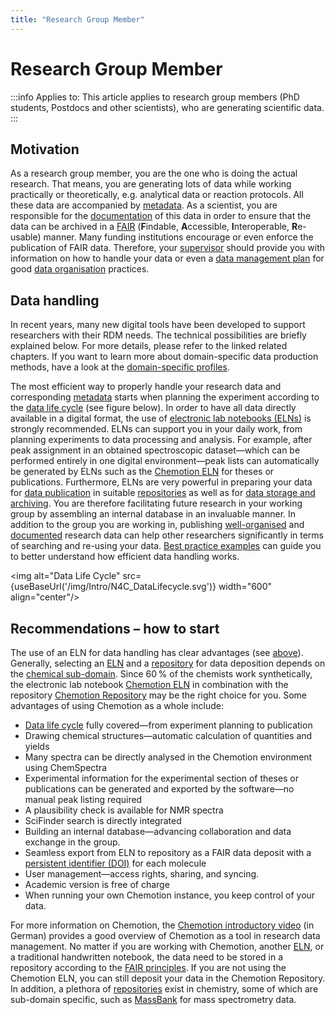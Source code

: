 ```yaml
---
title: "Research Group Member"
---
```


# Research Group Member


:::info Applies to:
This article applies to research group members (PhD students, Postdocs and other scientists), who are generating scientific data.
:::

## Motivation

As a research group member, you are the one who is doing the actual research. That means, you are generating lots of data while working practically or theoretically, e.g. analytical data or reaction protocols. All these data are accompanied by [metadata](../40_topics/30_metadata.mdx). As a scientist, you are responsible for the [documentation](../30_data/40_data_documentation.mdx) of this data in order to ensure that the data can be archived in a [FAIR](../40_topics/01_fair.mdx) (**F**indable, **A**ccessible, **I**nteroperable, **R**e-usable) manner. Many funding institutions encourage or even enforce the publication of FAIR data. Therefore, your [supervisor](10_research_group_leader.mdx) should provide you with information on how to handle your data or even a [data management plan](../30_data/10_dmp.mdx) for good [data organisation](../30_data/30_data_organisation.mdx) practices.

## Data handling

In recent years, many new digital tools have been developed to support researchers with their RDM needs. The technical possibilities are briefly explained below. For more details, please refer to the linked related chapters. If you want to learn more about domain-specific data production methods, have a look at the [domain-specific profiles](../10_domains/00_guide.mdx).

The most efficient way to properly handle your research data and corresponding [metadata](../40_topics/30_metadata.mdx) starts when planning the experiment according to the [data life cycle](../40_topics/110_data_life_cycle.mdx) (see figure below). In order to have all data directly available in a digital format, the use of [electronic lab notebooks (ELNs)](../40_topics/10_eln.mdx) is strongly recommended. ELNs can support you in your daily work, from planning experiments to data processing and analysis. For example, after peak assignment in an obtained spectroscopic dataset—which can be performed entirely in one digital environment—peak lists can automatically be generated by ELNs such as the [Chemotion ELN](https://eln.chemotion.net/home) for theses or publications. Furthermore, ELNs are very powerful in preparing your data for [data publication](../30_data/60_data_publication.mdx) in suitable [repositories](../40_topics/20_repositories.mdx) as well as for [data storage and archiving](../30_data/50_data_storage.mdx). You are therefore facilitating future research in your working group by assembling an internal database in an invaluable manner. In addition to the group you are working in, publishing [well-organised](../30_data/30_data_organisation.mdx) and [documented](../30_data/40_data_documentation.mdx) research data can help other researchers significantly in terms of searching and re-using your data. [Best practice examples](../40_topics/60_best_practice.mdx) can guide you to better understand how efficient data handling works.

<img alt="Data Life Cycle" src={useBaseUrl('/img/Intro/N4C_DataLifecycle.svg')} width="600" align="center"/>

## Recommendations – how to start

The use of an ELN for data handling has clear advantages (see [above](#data-handling)). Generally, selecting an [ELN](../40_topics/10_eln.mdx) and a [repository](../40_topics/20_repositories.mdx) for data deposition depends on the [chemical sub-domain](../10_domains/00_guide.mdx). Since 60 % of the chemists work synthetically, the electronic lab notebook [Chemotion ELN](https://www.chemotion.net/chemotionsaurus/) in combination with the repository [Chemotion Repository](https://www.chemotion-repository.net/welcome) may be the right choice for you. Some advantages of using Chemotion as a whole include:

- [Data life cycle](../40_topics/110_data_life_cycle.mdx) fully covered—from experiment planning to publication
- Drawing chemical structures—automatic calculation of quantities and yields
- Many spectra can be directly analysed in the Chemotion environment using ChemSpectra
- Experimental information for the experimental section of theses or publications can be generated and exported by the software—no manual peak listing required
- A plausibility check is available for NMR spectra
- SciFinder search is directly integrated
- Building an internal database—advancing collaboration and data exchange in the group.
- Seamless export from ELN to repository as a FAIR data deposit with a [persistent identifier (DOI)](../40_topics/100_pid.mdx) for each molecule
- User management—access rights, sharing, and syncing.
- Academic version is free of charge
- When running your own Chemotion instance, you keep control of your data.

For more information on Chemotion, the [Chemotion introductory video](https://www.youtube.com/watch?v=tZHaP6DW-Dw) (in German) provides a good overview of Chemotion as a tool in research data management. No matter if you are working with Chemotion, another [ELN](../40_topics/10_eln.mdx), or a traditional handwritten notebook, the data need to be stored in a repository according to the [FAIR principles](../40_topics/01_fair.mdx). If you are not using the Chemotion ELN, you can still deposit your data in the Chemotion Repository. In addition, a plethora of [repositories](../40_topics/20_repositories.mdx) exist in chemistry, some of which are sub-domain specific, such as [MassBank](https://massbank.eu/MassBank/) for mass spectrometry data.
